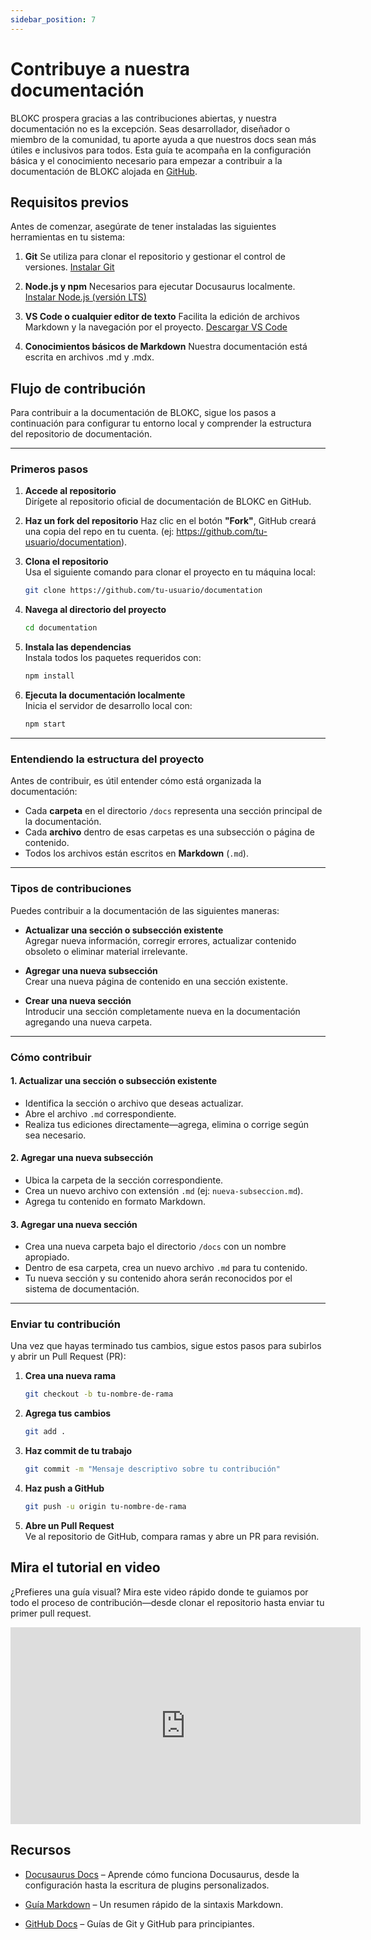 ```yaml
---
sidebar_position: 7  
---
```


# Contribuye a nuestra documentación

BLOKC prospera gracias a las contribuciones abiertas, y nuestra documentación no es la excepción. Seas desarrollador, diseñador o miembro de la comunidad, tu aporte ayuda a que nuestros docs sean más útiles e inclusivos para todos.
Esta guía te acompaña en la configuración básica y el conocimiento necesario para empezar a contribuir a la documentación de BLOKC alojada en [GitHub](https://github.com/BLOKCapital/documentation).

## Requisitos previos
Antes de comenzar, asegúrate de tener instaladas las siguientes herramientas en tu sistema:

1. **Git**
Se utiliza para clonar el repositorio y gestionar el control de versiones.
[Instalar Git](https://git-scm.com/downloads)

2. **Node.js y npm**
Necesarios para ejecutar Docusaurus localmente.
[Instalar Node.js (versión LTS)](https://nodejs.org/en)

3. **VS Code o cualquier editor de texto**
Facilita la edición de archivos Markdown y la navegación por el proyecto.
[Descargar VS Code](https://code.visualstudio.com/download)

4. **Conocimientos básicos de Markdown**
Nuestra documentación está escrita en archivos .md y .mdx.

## Flujo de contribución
Para contribuir a la documentación de BLOKC, sigue los pasos a continuación para configurar tu entorno local y comprender la estructura del repositorio de documentación.

---

### Primeros pasos

1. **Accede al repositorio**  
   Dirígete al repositorio oficial de documentación de BLOKC en GitHub.

2. **Haz un fork del repositorio**
   Haz clic en el botón **"Fork"**, GitHub creará una copia del repo en tu cuenta. (ej: https://github.com/tu-usuario/documentation).

2. **Clona el repositorio**  
   Usa el siguiente comando para clonar el proyecto en tu máquina local:  
   ```bash
   git clone https://github.com/tu-usuario/documentation
   ```

3. **Navega al directorio del proyecto**  
   ```bash
   cd documentation
   ```

4. **Instala las dependencias**  
   Instala todos los paquetes requeridos con:  
   ```bash
   npm install
   ```

5. **Ejecuta la documentación localmente**  
   Inicia el servidor de desarrollo local con:  
   ```bash
   npm start
   ```

---

### Entendiendo la estructura del proyecto

Antes de contribuir, es útil entender cómo está organizada la documentación:

- Cada **carpeta** en el directorio `/docs` representa una sección principal de la documentación.
- Cada **archivo** dentro de esas carpetas es una subsección o página de contenido.
- Todos los archivos están escritos en **Markdown** (`.md`).

---

### Tipos de contribuciones

Puedes contribuir a la documentación de las siguientes maneras:

- **Actualizar una sección o subsección existente**  
  Agregar nueva información, corregir errores, actualizar contenido obsoleto o eliminar material irrelevante.

- **Agregar una nueva subsección**  
  Crear una nueva página de contenido en una sección existente.

- **Crear una nueva sección**  
  Introducir una sección completamente nueva en la documentación agregando una nueva carpeta.

---

### Cómo contribuir

#### 1. Actualizar una sección o subsección existente

- Identifica la sección o archivo que deseas actualizar.
- Abre el archivo `.md` correspondiente.
- Realiza tus ediciones directamente—agrega, elimina o corrige según sea necesario.

#### 2. Agregar una nueva subsección

- Ubica la carpeta de la sección correspondiente.
- Crea un nuevo archivo con extensión `.md` (ej: `nueva-subseccion.md`).
- Agrega tu contenido en formato Markdown.

#### 3. Agregar una nueva sección

- Crea una nueva carpeta bajo el directorio `/docs` con un nombre apropiado.
- Dentro de esa carpeta, crea un nuevo archivo `.md` para tu contenido.
- Tu nueva sección y su contenido ahora serán reconocidos por el sistema de documentación.

---

### Enviar tu contribución

Una vez que hayas terminado tus cambios, sigue estos pasos para subirlos y abrir un Pull Request (PR):

1. **Crea una nueva rama**
   ```bash
   git checkout -b tu-nombre-de-rama
   ```

2. **Agrega tus cambios**
   ```bash
   git add .
   ```

3. **Haz commit de tu trabajo**
   ```bash
   git commit -m "Mensaje descriptivo sobre tu contribución"
   ```

4. **Haz push a GitHub**
   ```bash
   git push -u origin tu-nombre-de-rama
   ```

5. **Abre un Pull Request**  
   Ve al repositorio de GitHub, compara ramas y abre un PR para revisión.


## Mira el tutorial en video
¿Prefieres una guía visual? Mira este video rápido donde te guiamos por todo el proceso de contribución—desde clonar el repositorio hasta enviar tu primer pull request.

<iframe
  width="560"
  height="315"
  src="https://www.youtube.com/embed/CMHOX2Wq31g"
  title="YouTube video player"
  frameBorder="0"
  allow="accelerometer; autoplay; clipboard-write; encrypted-media; gyroscope; picture-in-picture"
  allowFullScreen
></iframe>



## Recursos
- [Docusaurus Docs](https://docusaurus.io/docs) – Aprende cómo funciona Docusaurus, desde la configuración hasta la escritura de plugins personalizados.

- [Guía Markdown](https://www.markdownguide.org/cheat-sheet/) – Un resumen rápido de la sintaxis Markdown.

- [GitHub Docs](https://docs.github.com/en/pull-requests/collaborating-with-pull-requests/proposing-changes-to-your-work-with-pull-requests/about-pull-requests) – Guías de Git y GitHub para principiantes. 